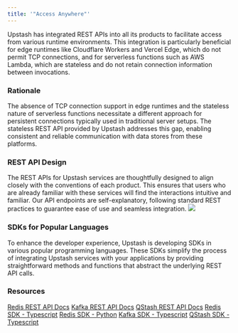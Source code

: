 ```yaml
---
title: '"Access Anywhere"'
---
```

Upstash has integrated REST APIs into all its products to facilitate access from various runtime environments. This integration is particularly beneficial for edge runtimes like Cloudflare Workers and Vercel Edge, which do not permit TCP connections, and for serverless functions such as AWS Lambda, which are stateless and do not retain connection information between invocations.
### Rationale
The absence of TCP connection support in edge runtimes and the stateless nature of serverless functions necessitate a different approach for persistent connections typically used in traditional server setups. The stateless REST API provided by Upstash addresses this gap, enabling consistent and reliable communication with data stores from these platforms.
### REST API Design
The REST APIs for Upstash services are thoughtfully designed to align closely with the conventions of each product. This ensures that users who are already familiar with these services will find the interactions intuitive and familiar. Our API endpoints are self-explanatory, following standard REST practices to guarantee ease of use and seamless integration.
<img src="/img/access-anywhere/restclient.png" />
### SDKs for Popular Languages
To enhance the developer experience, Upstash is developing SDKs in various popular programming languages. These SDKs simplify the process of integrating Upstash services with your applications by providing straightforward methods and functions that abstract the underlying REST API calls.
### Resources
[Redis REST API Docs](https://upstash.com/docs/redis/features/restapi)
[Kafka REST API Docs](https://upstash.com/docs/kafka/rest/restintro)
[QStash REST API Docs](https://upstash.com/docs/qstash/api/authentication)
[Redis SDK - Typescript](https://github.com/upstash/upstash-redis)
[Redis SDK - Python](https://github.com/upstash/redis-python)
[Kafka SDK - Typescript](https://github.com/upstash/upstash-kafka)
[QStash SDK - Typescript](https://github.com/upstash/sdk-qstash-ts)